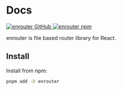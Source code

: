 # Docs

<div className="flex gap-4 mt-8">
  <a href="https://github.com/eu-ge-ne/enrouter">
    <img
      alt="enrouter GitHub"
      src="https://img.shields.io/github/package-json/v/eu-ge-ne/enrouter?label=github&filename=libs%2Fenrouter%2Fpackage.json"
    />
  </a>
  <a href="https://www.npmjs.com/package/enrouter">
    <img alt="enrouter npm" src="https://img.shields.io/npm/v/enrouter" />
  </a>
</div>

enrouter is file based router library for React.

## Install

Install from npm:

```bash
pnpm add -D enrouter
```
